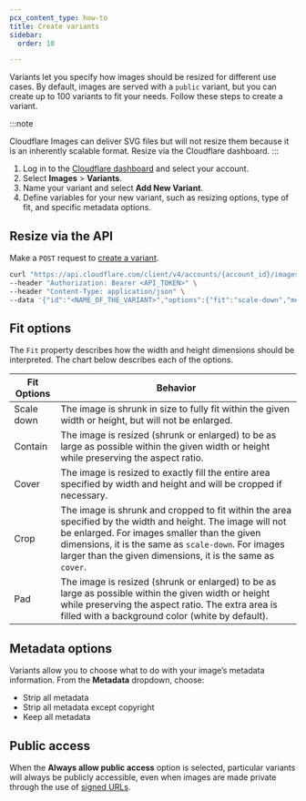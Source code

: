 ```yaml
---
pcx_content_type: how-to
title: Create variants
sidebar:
  order: 10

---
```


Variants let you specify how images should be resized for different use cases. By default, images are served with a `public` variant, but you can create up to 100 variants to fit your needs. Follow these steps to create a variant.

:::note

Cloudflare Images can deliver SVG files but will not resize them because it is an inherently scalable format.
Resize via the Cloudflare dashboard. 
:::

1. Log in to the [Cloudflare dashboard](https://dash.cloudflare.com/login) and select your account.
2. Select **Images** > **Variants**.
3. Name your variant and select **Add New Variant**.
4. Define variables for your new variant, such as resizing options, type of fit, and specific metadata options.

## Resize via the API

Make a `POST` request to [create a variant](/api/operations/cloudflare-images-variants-create-a-variant).

```bash
curl "https://api.cloudflare.com/client/v4/accounts/{account_id}/images/v1/variants" \
--header "Authorization: Bearer <API_TOKEN>" \
--header "Content-Type: application/json" \
--data '{"id":"<NAME_OF_THE_VARIANT>","options":{"fit":"scale-down","metadata":"none","width":1366,"height":768},"neverRequireSignedURLs":true}
```

## Fit options

The `Fit` property describes how the width and height dimensions should be interpreted. The chart below describes each of the options.

| Fit Options | Behavior                                                                                                                                                                                                                                                                        |
| ----------- | ------------------------------------------------------------------------------------------------------------------------------------------------------------------------------------------------------------------------------------------------------------------------------- |
| Scale down  | The image is shrunk in size to fully fit within the given width or height, but will not be enlarged.                                                                                                                                                                            |
| Contain     | The image is resized (shrunk or enlarged) to be as large as possible within the given width or height while preserving the aspect ratio.                                                                                                                                        |
| Cover       | The image is resized to exactly fill the entire area specified by width and height and will be cropped if necessary.                                                                                                                                                            |
| Crop        | The image is shrunk and cropped to fit within the area specified by the width and height. The image will not be enlarged. For images smaller than the given dimensions, it is the same as `scale-down`. For images larger than the given dimensions, it is the same as `cover`. |
| Pad         | The image is resized (shrunk or enlarged) to be as large as possible within the given width or height while preserving the aspect ratio. The extra area is filled with a background color (white by default).                                                                   |

## Metadata options

Variants allow you to choose what to do with your image’s metadata information. From the **Metadata** dropdown, choose:

* Strip all metadata
* Strip all metadata except copyright
* Keep all metadata

## Public access

When the **Always allow public access** option is selected, particular variants will always be publicly accessible, even when images are made private through the use of [signed URLs](/images/manage-images/serve-images/serve-private-images).
